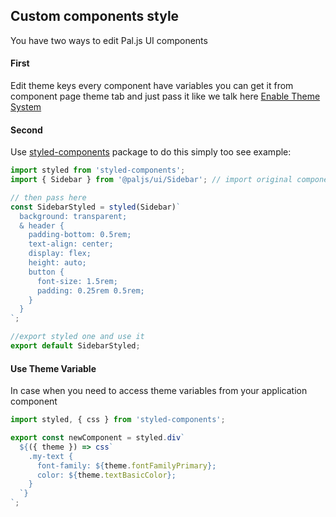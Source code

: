 
<SEO title="Custom Component Style" />

<MdxCard>

## Custom components style

You have two ways to edit Pal.js UI components

#### First

Edit theme keys
every component have variables you can get it from component page theme tab and just pass it like we talk here [Enable Theme System](/guides/enable-theme-system)

#### Second

Use [styled-components](https://www.styled-components.com/docs) package to do this simply too see example:

```js
import styled from 'styled-components';
import { Sidebar } from '@paljs/ui/Sidebar'; // import original component

// then pass here
const SidebarStyled = styled(Sidebar)`
  background: transparent;
  & header {
    padding-bottom: 0.5rem;
    text-align: center;
    display: flex;
    height: auto;
    button {
      font-size: 1.5rem;
      padding: 0.25rem 0.5rem;
    }
  }
`;

//export styled one and use it
export default SidebarStyled;
```

#### Use Theme Variable

In case when you need to access theme variables from your application component

```js
import styled, { css } from 'styled-components';

export const newComponent = styled.div`
  ${({ theme }) => css`
    .my-text {
      font-family: ${theme.fontFamilyPrimary};
      color: ${theme.textBasicColor};
    }
  `}
`;
```

</MdxCard>